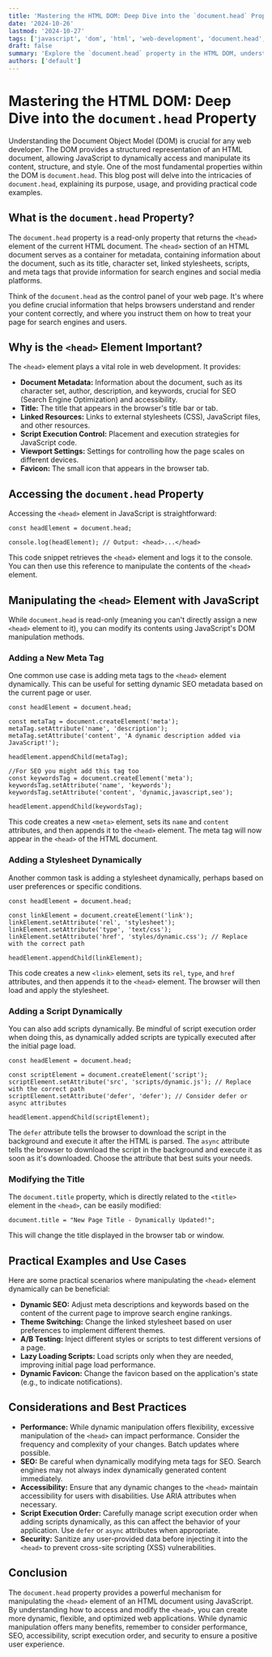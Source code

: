 ```yaml
---
title: 'Mastering the HTML DOM: Deep Dive into the `document.head` Property'
date: '2024-10-26'
lastmod: '2024-10-27'
tags: ['javascript', 'dom', 'html', 'web-development', 'document.head', 'dom-manipulation']
draft: false
summary: 'Explore the `document.head` property in the HTML DOM, understand its significance, learn how to access and manipulate it using JavaScript, and see practical examples for web development.'
authors: ['default']
---
```


# Mastering the HTML DOM: Deep Dive into the `document.head` Property

Understanding the Document Object Model (DOM) is crucial for any web developer. The DOM provides a structured representation of an HTML document, allowing JavaScript to dynamically access and manipulate its content, structure, and style. One of the most fundamental properties within the DOM is `document.head`. This blog post will delve into the intricacies of `document.head`, explaining its purpose, usage, and providing practical code examples.

## What is the `document.head` Property?

The `document.head` property is a read-only property that returns the `<head>` element of the current HTML document. The `<head>` section of an HTML document serves as a container for metadata, containing information about the document, such as its title, character set, linked stylesheets, scripts, and meta tags that provide information for search engines and social media platforms.

Think of the `document.head` as the control panel of your web page. It's where you define crucial information that helps browsers understand and render your content correctly, and where you instruct them on how to treat your page for search engines and users.

## Why is the `<head>` Element Important?

The `<head>` element plays a vital role in web development. It provides:

- **Document Metadata:** Information about the document, such as its character set, author, description, and keywords, crucial for SEO (Search Engine Optimization) and accessibility.
- **Title:** The title that appears in the browser's title bar or tab.
- **Linked Resources:** Links to external stylesheets (CSS), JavaScript files, and other resources.
- **Script Execution Control:** Placement and execution strategies for JavaScript code.
- **Viewport Settings:** Settings for controlling how the page scales on different devices.
- **Favicon:** The small icon that appears in the browser tab.

## Accessing the `document.head` Property

Accessing the `<head>` element in JavaScript is straightforward:

```plaintext
const headElement = document.head;

console.log(headElement); // Output: <head>...</head>
```

This code snippet retrieves the `<head>` element and logs it to the console. You can then use this reference to manipulate the contents of the `<head>` element.

## Manipulating the `<head>` Element with JavaScript

While `document.head` is read-only (meaning you can't directly assign a new `<head>` element to it), you can modify its contents using JavaScript's DOM manipulation methods.

### Adding a New Meta Tag

One common use case is adding meta tags to the `<head>` element dynamically. This can be useful for setting dynamic SEO metadata based on the current page or user.

```plaintext
const headElement = document.head;

const metaTag = document.createElement('meta');
metaTag.setAttribute('name', 'description');
metaTag.setAttribute('content', 'A dynamic description added via JavaScript!');

headElement.appendChild(metaTag);

//For SEO you might add this tag too
const keywordsTag = document.createElement('meta');
keywordsTag.setAttribute('name', 'keywords');
keywordsTag.setAttribute('content', 'dynamic,javascript,seo');

headElement.appendChild(keywordsTag);
```

This code creates a new `<meta>` element, sets its `name` and `content` attributes, and then appends it to the `<head>` element. The meta tag will now appear in the `<head>` of the HTML document.

### Adding a Stylesheet Dynamically

Another common task is adding a stylesheet dynamically, perhaps based on user preferences or specific conditions.

```plaintext
const headElement = document.head;

const linkElement = document.createElement('link');
linkElement.setAttribute('rel', 'stylesheet');
linkElement.setAttribute('type', 'text/css');
linkElement.setAttribute('href', 'styles/dynamic.css'); // Replace with the correct path

headElement.appendChild(linkElement);
```

This code creates a new `<link>` element, sets its `rel`, `type`, and `href` attributes, and then appends it to the `<head>` element. The browser will then load and apply the stylesheet.

### Adding a Script Dynamically

You can also add scripts dynamically. Be mindful of script execution order when doing this, as dynamically added scripts are typically executed after the initial page load.

```plaintext
const headElement = document.head;

const scriptElement = document.createElement('script');
scriptElement.setAttribute('src', 'scripts/dynamic.js'); // Replace with the correct path
scriptElement.setAttribute('defer', 'defer'); // Consider defer or async attributes

headElement.appendChild(scriptElement);
```

The `defer` attribute tells the browser to download the script in the background and execute it after the HTML is parsed. The `async` attribute tells the browser to download the script in the background and execute it as soon as it's downloaded. Choose the attribute that best suits your needs.

### Modifying the Title

The `document.title` property, which is directly related to the `<title>` element in the `<head>`, can be easily modified:

```plaintext
document.title = "New Page Title - Dynamically Updated!";
```

This will change the title displayed in the browser tab or window.

## Practical Examples and Use Cases

Here are some practical scenarios where manipulating the `<head>` element dynamically can be beneficial:

- **Dynamic SEO:** Adjust meta descriptions and keywords based on the content of the current page to improve search engine rankings.
- **Theme Switching:** Change the linked stylesheet based on user preferences to implement different themes.
- **A/B Testing:** Inject different styles or scripts to test different versions of a page.
- **Lazy Loading Scripts:** Load scripts only when they are needed, improving initial page load performance.
- **Dynamic Favicon:** Change the favicon based on the application's state (e.g., to indicate notifications).

## Considerations and Best Practices

- **Performance:** While dynamic manipulation offers flexibility, excessive manipulation of the `<head>` can impact performance. Consider the frequency and complexity of your changes. Batch updates where possible.
- **SEO:** Be careful when dynamically modifying meta tags for SEO. Search engines may not always index dynamically generated content immediately.
- **Accessibility:** Ensure that any dynamic changes to the `<head>` maintain accessibility for users with disabilities. Use ARIA attributes when necessary.
- **Script Execution Order:** Carefully manage script execution order when adding scripts dynamically, as this can affect the behavior of your application. Use `defer` or `async` attributes when appropriate.
- **Security:** Sanitize any user-provided data before injecting it into the `<head>` to prevent cross-site scripting (XSS) vulnerabilities.

## Conclusion

The `document.head` property provides a powerful mechanism for manipulating the `<head>` element of an HTML document using JavaScript. By understanding how to access and modify the `<head>`, you can create more dynamic, flexible, and optimized web applications. While dynamic manipulation offers many benefits, remember to consider performance, SEO, accessibility, script execution order, and security to ensure a positive user experience.
